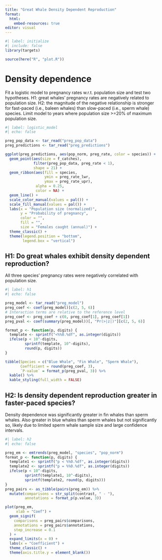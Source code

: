 ```yaml
---
title: "Great Whale Density Dependent Reproduction"
format:
  html:
    embed-resources: true
editor: visual
---
```


```r
#| label: initialize
#| include: false
library(targets)

source(here("R", "plot.R"))
```

# Density dependence

Fit a logistic model to pregnancy rates w.r.t. population size and test two hypotheses. H1: great whales' pregnancy rates are negatively related to population size. H2: the magnitude of the negative relationship is stronger for fast-paced (i.e., baleen whales) than slow-paced (i.e., sperm whale) species. Limit model to years where population size \>=20% of maximum population size.

```r
#| label: logistic_model
#| echo: false

preg_pop_data <- tar_read("preg_pop_data")
preg_predictions <- tar_read("preg_predictions")

ggplot(preg_predictions, aes(pop_norm, preg_rate, color = species)) +
  geom_point(aes(size = f_catches), 
             filter(preg_pop_data, preg_rate < 1),
             shape = 21) +
  geom_ribbon(aes(fill = species, 
                  ymin = preg_rate_lwr, 
                  ymax = preg_rate_upr),
              alpha = 0.25,
              color = NA) +
  geom_line() +
  scale_color_manual(values = pal()) +
  scale_fill_manual(values = pal()) +
  labs(x = "Population size (normalized)",
       y = "Probability of pregnancy",
       color = "",
       fill = "",
       size = "Females caught (annual)") +
  theme_classic() +
  theme(legend.position = "bottom",
        legend.box = "vertical")
```

## H1: Do great whales exhibit density dependent reproduction?

All three species' pregnancy rates were negatively correlated with population size.

```r
#| label: h1
#| echo: false

preg_model <- tar_read("preg_model")
preg_coef <- coef(preg_model)[c(2, 5, 6)]
# Interaction terms are relative to the reference level
preg_coef <- preg_coef + c(0, preg_coef[1], preg_coef[1])
preg_pval <- coef(summary(preg_model))[, "Pr(>|z|)"][c(2, 5, 6)]

format_p <- function(p, digits) {
  template <- sprintf("<%%0.%df", as.integer(digits))
  ifelse(p < 10^-digits, 
         sprintf(template, 10^-digits),
         round(p, digits))
}

tibble(Species = c("Blue Whale", "Fin Whale", "Sperm Whale"),
       Coefficient = round(preg_coef, 3),
       `P-value` = format_p(preg_pval, 3)) %>% 
  kable() %>% 
  kable_styling(full_width = FALSE)

```

## H2: Is density dependent reproduction greater in faster-paced species?

Density dependence was significantly greater in fin whales than sperm whales. Also greater in blue whales than sperm whales but not significantly so, likely due to limited sperm whale sample size and large confidence intervals.

```r
#| label: h2
#| echo: false

preg_em <- emtrends(preg_model, "species", "pop_norm")
format_p <- function(p, digits) {
  template1 <- sprintf("p < %%0.%df", as.integer(digits))
  template2 <- sprintf("p = %%0.%df", as.integer(digits))
  ifelse(p < 10^-digits, 
         sprintf(template1, 10^-digits),
         sprintf(template2, round(p, digits)))
}
preg_pairs <- as_tibble(pairs(preg_em)) %>% 
  mutate(comparisons = str_split(contrast, " - "),
         annotations = format_p(p.value, 3))

plot(preg_em,
     xlab = "Coef") +
  geom_signif(
    comparisons = preg_pairs$comparisons,
    annotations = preg_pairs$annotations,
    step_increase = 0.1
  ) +
  expand_limits(x = 0) +
  labs(x = "Coefficient") +
  theme_classic() +
  theme(axis.title.y = element_blank())

```
